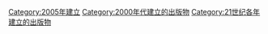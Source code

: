 {{Cat topic in year| topic=建立的出版物| year=2005}}

[[Category:2005年建立|Category:2005年建立]]
[[Category:2000年代建立的出版物|Category:2000年代建立的出版物]]
[[Category:21世纪各年建立的出版物|Category:21世纪各年建立的出版物]]